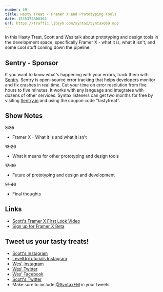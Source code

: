 ```yaml
---
number: 69
title: Hasty Treat - Framer X and Prototyping Tools
date: 1535374800304
url: https://traffic.libsyn.com/syntax/Syntax069.mp3
---
```


In this Hasty Treat, Scott and Wes talk about prototyping and design tools in the development space, specifically Framer X - what it is, what it isn't, and some cool stuff coming down the pipeline.

## Sentry - Sponsor

If you want to know what's happening with your errors, track them with [Sentry](https://sentry.io/). Sentry is open-source error tracking that helps developers monitor and fix crashes in real time. Cut your time on error resolution from five hours to five minutes. It works with any language and integrates with dozens of other services. Syntax listeners can get two months for free by visiting [Sentry.io](https://sentry.io/) and using the coupon code "tastytreat".

## Show Notes

~~3:35~~

* Framer X - What it is and what it isn't

~~13:20~~

* What it means for other prototyping and design tools

~~17:00~~

* Future of prototyping and design and development

~~21:40~~

* Final thoughts

## Links

* [Scott's Framer X First Look Video](https://youtu.be/oUhoBus1nn0)
* [Sign up for Framer X Beta](https://framer.com/x/)

## Tweet us your tasty treats!

* [Scott's Instagram](https://www.instagram.com/stolinski/)
* [LevelUpTutorials Instagram](https://www.instagram.com/LevelUpTutorials/)
* [Wes' Instagram](https://www.instagram.com/wesbos/)
* [Wes' Twitter](https://twitter.com/wesbos)
* [Wes' Facebook](https://www.facebook.com/wesbos.developer)
* [Scott's Twitter](https://twitter.com/stolinski)
* Make sure to include [@SyntaxFM](https://twitter.com/SyntaxFM) in your tweets
